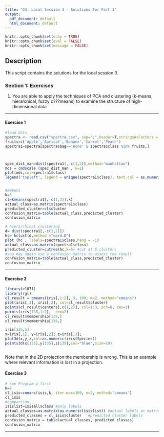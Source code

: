 ---
title: "D3: Local Session 3 - Solutions for Part 1"
output:
  pdf_document: default
  html_document: default
---

```{r setup, include=FALSE}
knitr::opts_chunk$set(echo = TRUE)
knitr::opts_chunk$set(eval = FALSE)
knitr::opts_chunk$set(message = FALSE)
```

## Description



This script contains the solutions for the  local session 3. 



### Section 1: Exercises

1.  You are able to apply the techniques of PCA and clustering (k-means, hierarchical, fuzzy c???means) to examine the structure of high-dimensional data


  
***
  
#### Exercise 1
```{r task1}
#load data
spectra <- read.csv("spectra.csv", sep=";",header=T,stringsAsFactors = T)
fruits=c('Apple','Apricot','Banana','Carrot','Peach')
spectra1=spectra[spectra$bag=='none' & spectra$class %in% fruits,]



spec_dist_man=dist(spectra1[,-c(1,2)],method="manhattan")
mds = cmdscale (spec_dist_man , k=2)
plot(mds,col=spectra1$class)
legend('topleft', legend = unique(spectra1$class), text.col = as.numeric(unique(spectra1$class)))


#kmeans
k=5
cl=kmeans(spectra1[,-c(1,2)],k)
actual_class=as.matrix(spectra1$class)
predicted_cluster=cl$cluster
confusion_matrix=table(actual_class,predicted_cluster)
confusion_matrix

# hierarchical clustering
d= dist(spectra1[,-c(1,2)]) 
hc= hclust(d,method ="ward.D") 
plot (hc , labels=spectra1$class,hang = -1)
actual_class=as.matrix(spectra1$class)
predicted_cluster=cutree(hc,k=5) #cut at 5 clusters
#you may again use a confusion matrix to assess the result
confusion_matrix=table(actual_class,predicted_cluster)
confusion_matrix


```

***

#### Exercise 2
```{r task2}
library(e1071)
library(rgl)
cl_result = cmeans(iris[,1:2], 3, 100, m=2, method="cmeans")
plot(iris[,1], iris[,2], col=cl_result$cluster)
points(cl_result$centers[,c(1,2)], col=1:3, pch=8, cex=2)
points(iris[135,1:2],  cex=2)
cl_result$membership[135,] 
cl_result$membership[136,] 

iris[135,5]
x=iris[,1]; y=iris[,2]; z=iris[,3];
plot3d(x,y,z,col=as.numeric(iris$Species))
points3d(x[135],y[135],z[135],col="blue",size=10)



```
 Note that in the 2D projection the membership is wrong. This is an example where relevant information is lost in a projection.


#### Exercise 3
```{r task3}
# run Program a first
k=7
cl_isis=cmeans(isis,k, iter.max=100, m=2, method="cmeans")
cl_isis
#comparison
isislist=isisall$class #only labels
actual_classes=as.matrix(as.numeric(isislist)) #actual labels as matrix
predicted_classes = cl_isis$cluster   #predicted cluster labels
confusion_matrix = table(actual_classes, predicted_classes)
confusion_matrix

```



***
